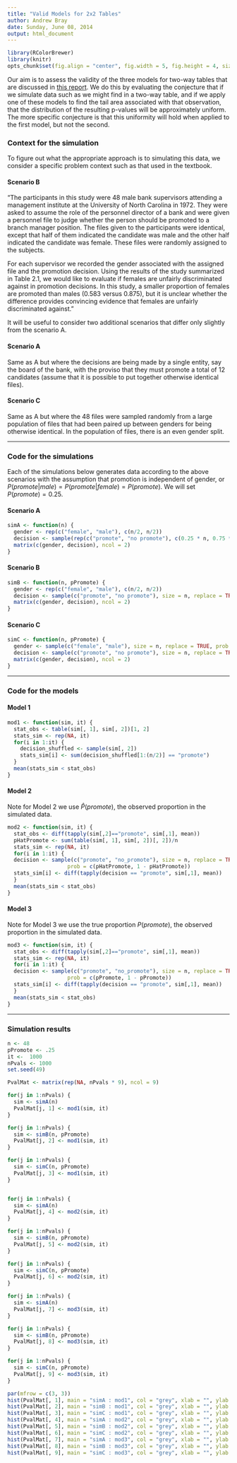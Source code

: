 ```yaml
---
title: "Valid Models for 2x2 Tables"
author: Andrew Bray
date: Sunday, June 08, 2014
output: html_document
---
```


```r
library(RColorBrewer)
library(knitr)
opts_chunk$set(fig.align = "center", fig.width = 5, fig.height = 4, size = "footnotesize")
```

Our aim is to assess the validity of the three models for two-way tables that are discussed in [this report](http://rpubs.com/apbray/19154).  We do this by evaluating the conjecture that if we simulate data such as we might find in a two-way table, and if we apply one of these models to find the tail area associated with that observation, that the distribution of the resulting p-values will be approximately uniform.  The more specific conjecture is that this uniformity will hold when applied to the first model, but not the second.

### Context for the simulation
To figure out what the appropriate approach is to simulating this data, we consider a specific problem context such as that used in the textbook.

#### Scenario B
"The participants in this study were 48 male bank supervisors attending a management institute at the University of North Carolina in 1972. They were asked to assume the role of the personnel director of a bank and were given a personnel file to judge whether the person should be promoted to a branch manager position. The files given to the participants were identical, except that half of them indicated the candidate was male and the other half indicated the candidate was female. These files were randomly assigned to the subjects.

For each supervisor we recorded the gender associated with the assigned file and the promotion decision. Using the results of the study summarized in Table 2.1, we would like to evaluate if females are unfairly discriminated against in promotion decisions. In this study, a smaller proportion of females are promoted than males (0.583 versus 0.875), but it is unclear whether the difference provides convincing evidence that females are unfairly discriminated against."


It will be useful to consider two additional scenarios that differ only slightly from the scenario A.

#### Scenario A
Same as A but where the decisions are being made by a single entity, say the board of the bank, with the proviso that they must promote a total of 12 candidates (assume that it is possible to put together otherwise identical files).

#### Scenario C
Same as A but where the 48 files were sampled randomly from a large population of files that had been paired up between genders for being otherwise identical.  In the population of files, there is an even gender split.

-----

### Code for the simulations

Each of the simulations below generates data according to the above scenarios with the assumption that promotion is independent of gender, or $P(promote|male) = P(promote|female) = P(promote)$.  We will set $P(promote) = 0.25$.


#### Scenario A
```r
simA <- function(n) {
  gender <- rep(c("female", "male"), c(n/2, n/2))
  decision <- sample(rep(c("promote", "no promote"), c(0.25 * n, 0.75 * n)))
  matrix(c(gender, decision), ncol = 2)
}
```


#### Scenario B
```r
simB <- function(n, pPromote) {
  gender <- rep(c("female", "male"), c(n/2, n/2))
  decision <- sample(c("promote", "no promote"), size = n, replace = TRUE, prob = c(pPromote, 1 - pPromote))
  matrix(c(gender, decision), ncol = 2)
}
```


#### Scenario C
```r
simC <- function(n, pPromote) {
  gender <- sample(c("female", "male"), size = n, replace = TRUE, prob = c(.5, .5))
  decision <- sample(c("promote", "no promote"), size = n, replace = TRUE, prob = c(pPromote, 1 - pPromote))
  matrix(c(gender, decision), ncol = 2)
}
```

-----

### Code for the models

#### Model 1

```r
mod1 <- function(sim, it) {
  stat_obs <- table(sim[, 1], sim[, 2])[1, 2]
  stats_sim <- rep(NA, it)
  for(i in 1:it) {
    decision_shuffled <- sample(sim[, 2])
    stats_sim[i] <- sum(decision_shuffled[1:(n/2)] == "promote")
  }
  mean(stats_sim < stat_obs)
}
```

#### Model 2

Note for Model 2 we use $\hat{P}(promote)$, the observed proportion in the simulated data.

```r
mod2 <- function(sim, it) {
  stat_obs <- diff(tapply(sim[,2]=="promote", sim[,1], mean))
  pHatPromote <- sum(table(sim[, 1], sim[, 2])[, 2])/n
  stats_sim <- rep(NA, it)
  for(i in 1:it) {
  decision <- sample(c("promote", "no_promote"), size = n, replace = TRUE,
                   prob = c(pHatPromote, 1 - pHatPromote))
  stats_sim[i] <- diff(tapply(decision == "promote", sim[,1], mean))
  }
  mean(stats_sim < stat_obs)
}
```

#### Model 3

Note for Model 3 we use the true proportion $P(promote)$, the observed proportion in the simulated data.

```r
mod3 <- function(sim, it) {
  stat_obs <- diff(tapply(sim[,2]=="promote", sim[,1], mean))
  stats_sim <- rep(NA, it)
  for(i in 1:it) {
  decision <- sample(c("promote", "no_promote"), size = n, replace = TRUE,
                   prob = c(pPromote, 1 - pPromote))
  stats_sim[i] <- diff(tapply(decision == "promote", sim[,1], mean))
  }
  mean(stats_sim < stat_obs)
}
```


----

### Simulation results

```r
n <- 48
pPromote <- .25
it <-  1000
nPvals <- 1000
set.seed(49)

PvalMat <- matrix(rep(NA, nPvals * 9), ncol = 9)

for(j in 1:nPvals) {
  sim <- simA(n)
  PvalMat[j, 1] <- mod1(sim, it)
}

for(j in 1:nPvals) {
  sim <- simB(n, pPromote)
  PvalMat[j, 2] <- mod1(sim, it)
}

for(j in 1:nPvals) {
  sim <- simC(n, pPromote)
  PvalMat[j, 3] <- mod1(sim, it)
}


for(j in 1:nPvals) {
  sim <- simA(n)
  PvalMat[j, 4] <- mod2(sim, it)
}

for(j in 1:nPvals) {
  sim <- simB(n, pPromote)
  PvalMat[j, 5] <- mod2(sim, it)
}

for(j in 1:nPvals) {
  sim <- simC(n, pPromote)
  PvalMat[j, 6] <- mod2(sim, it)
}

for(j in 1:nPvals) {
  sim <- simA(n)
  PvalMat[j, 7] <- mod3(sim, it)
}

for(j in 1:nPvals) {
  sim <- simB(n, pPromote)
  PvalMat[j, 8] <- mod3(sim, it)
}

for(j in 1:nPvals) {
  sim <- simC(n, pPromote)
  PvalMat[j, 9] <- mod3(sim, it)
}

par(mfrow = c(3, 3))
hist(PvalMat[, 1], main = "simA : mod1", col = "grey", xlab = "", ylab = "")
hist(PvalMat[, 2], main = "simB : mod1", col = "grey", xlab = "", ylab = "")
hist(PvalMat[, 3], main = "simC : mod1", col = "grey", xlab = "", ylab = "")
hist(PvalMat[, 4], main = "simA : mod2", col = "grey", xlab = "", ylab = "")
hist(PvalMat[, 5], main = "simB : mod2", col = "grey", xlab = "", ylab = "")
hist(PvalMat[, 6], main = "simC : mod2", col = "grey", xlab = "", ylab = "")
hist(PvalMat[, 7], main = "simA : mod3", col = "grey", xlab = "", ylab = "")
hist(PvalMat[, 8], main = "simB : mod3", col = "grey", xlab = "", ylab = "")
hist(PvalMat[, 9], main = "simC : mod3", col = "grey", xlab = "", ylab = "")

```














